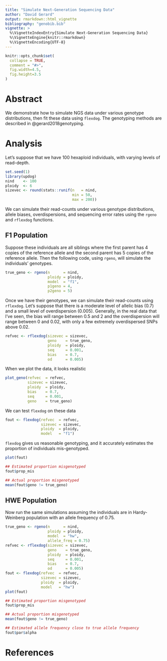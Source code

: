 ---
title: "Simulate Next-Generation Sequencing Data"
author: "David Gerard"
output: rmarkdown::html_vignette
bibliography: "genobib.bib"
vignette: >
  %\VignetteIndexEntry{Simulate Next-Generation Sequencing Data}
  %\VignetteEngine{knitr::rmarkdown}
  %\VignetteEncoding{UTF-8}
---

```{r setup, include = FALSE}
knitr::opts_chunk$set(
  collapse = TRUE,
  comment = "#>",
  fig.width=4.5, 
  fig.height=3.5
)
```

# Abstract

We demonstrate how to simulate NGS data under various genotype distributions, then fit these data using `flexdog`. The genotyping methods are described in @gerard2018genotyping.

# Analysis

Let's suppose that we have 100 hexaploid individuals, with varying levels of read-depth.
```{r, message=FALSE}
set.seed(1)
library(updog)
nind    <- 100
ploidy  <- 6
sizevec <- round(stats::runif(n   = nind, 
                              min = 50, 
                              max = 200))
```

We can simulate their read-counts under various genotype distributions, allele biases, overdispersions, and sequencing error rates using the `rgeno` and `rflexdog` functions.

## F1 Population

Suppose these individuals are all siblings where the first parent has 4 copies of the reference allele and the second parent has 5 copies of the reference allele. Then the following code, using `rgeno`, will simulate the individuals' genotypes.
```{r}
true_geno <- rgeno(n      = nind, 
                   ploidy = ploidy,
                   model  = "f1", 
                   p1geno = 4,
                   p2geno = 5)
```

Once we have their genotypes, we can simulate their read-counts using `rflexdog`. Let's suppose that there is a moderate level of allelic bias (0.7) and a small level of overdispersion (0.005). Generally, in the real data that I've seen, the bias will range between 0.5 and 2 and the overdispersion will range between 0 and 0.02, with only a few extremely overdispersed SNPs above 0.02.

```{r}
refvec <- rflexdog(sizevec = sizevec, 
                   geno    = true_geno, 
                   ploidy  = ploidy, 
                   seq     = 0.001, 
                   bias    = 0.7, 
                   od      = 0.005)
```

When we plot the data, it looks realistic
```{r}
plot_geno(refvec  = refvec, 
          sizevec = sizevec, 
          ploidy  = ploidy, 
          bias    = 0.7, 
          seq     = 0.001,
          geno    = true_geno)
```

We can test `flexdog` on these data
```{r}
fout <- flexdog(refvec  = refvec, 
                sizevec = sizevec, 
                ploidy  = ploidy, 
                model   = "f1")
```

`flexdog` gives us reasonable genotyping, and it accurately estimates the proportion of individuals mis-genotyped.
```{r}
plot(fout)

## Estimated proportion misgenotyped
fout$prop_mis

## Actual proportion misgenotyped
mean(fout$geno != true_geno)
```

## HWE Population

Now run the same simulations assuming the individuals are in Hardy-Weinberg population with an allele frequency of 0.75.

```{r}
true_geno <- rgeno(n      = nind,
                   ploidy = ploidy,
                   model  = "hw", 
                   allele_freq = 0.75)
refvec <- rflexdog(sizevec = sizevec, 
                   geno    = true_geno, 
                   ploidy  = ploidy, 
                   seq     = 0.001, 
                   bias    = 0.7, 
                   od      = 0.005)
fout <- flexdog(refvec  = refvec, 
                sizevec = sizevec, 
                ploidy  = ploidy, 
                model   = "hw")
plot(fout)

## Estimated proportion misgenotyped
fout$prop_mis

## Actual proportion misgenotyped
mean(fout$geno != true_geno)

## Estimated allele frequency close to true allele frequency
fout$par$alpha
```

# References



